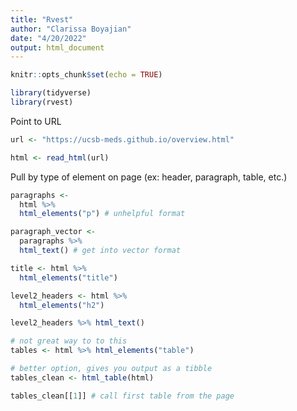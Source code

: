 ```yaml
---
title: "Rvest"
author: "Clarissa Boyajian"
date: "4/20/2022"
output: html_document
---
```


```r
knitr::opts_chunk$set(echo = TRUE)

library(tidyverse)
library(rvest)
```


Point to URL

```r
url <- "https://ucsb-meds.github.io/overview.html"

html <- read_html(url)
```


Pull by type of element on page (ex: header, paragraph, table, etc.)

```r
paragraphs <- 
  html %>% 
  html_elements("p") # unhelpful format

paragraph_vector <- 
  paragraphs %>% 
  html_text() # get into vector format
```

```r
title <- html %>% 
  html_elements("title")
```

```r
level2_headers <- html %>% 
  html_elements("h2")

level2_headers %>% html_text()
```


```r
# not great way to to this
tables <- html %>% html_elements("table") 

# better option, gives you output as a tibble
tables_clean <- html_table(html)

tables_clean[[1]] # call first table from the page
```









